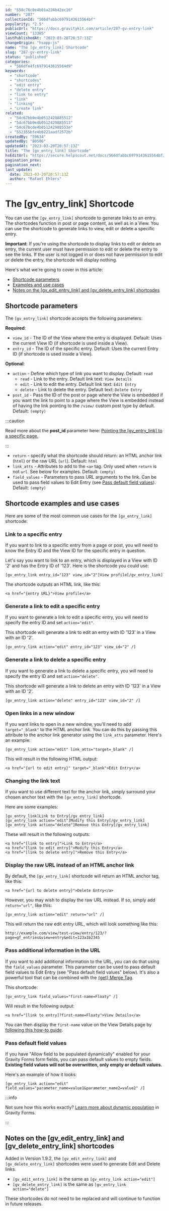 ```yaml
---
id: "558c76c0e4b01a224b42ec16"
number: "287"
collectionId: "566dfabbc6979143615564bf"
popularity: "2.5"
publicUrl: "https://docs.gravitykit.com/article/287-gv-entry-link"
viewCount: "13385"
lastPublishedAt: "2023-03-20T20:57:13Z"
changeOrigin: "hsapp-js"
name: "The [gv_entry_link] Shortcode"
slug: "287-gv-entry-link"
status: "published"
categories: 
  - "566dfe4fc6979143615564d9"
keywords: 
  - "shortcode"
  - "shortcodes"
  - "edit entry"
  - "delete entry"
  - "link to entry"
  - "link"
  - "linking"
  - "create link"
related: 
  - "54c67bb9e4b0512429885512"
  - "54c67bb9e4b0512429885513"
  - "54c67bcde4b051242988553e"
  - "552355bfe4b0221aadf2572b"
createdBy: "59634"
updatedBy: "80506"
updatedAt: "2023-03-20T20:57:13Z"
title: "The [gv_entry_link] Shortcode"
hsEditUrl: "https://secure.helpscout.net/docs/566dfabbc6979143615564bf/article/558c76c0e4b01a224b42ec16"
pagination_prev: 
pagination_next: 
last_update:
  date: 2023-03-20T20:57:13Z
  author: "Rafael Ehlers"
---
```


# The [gv_entry_link] Shortcode

You can use the `[gv_entry_link]` shortcode to generate links to an entry. The shortcodes function in post or page content, as well as in a View. You can use the shortcode to generate links to view, edit or delete a specific entry.

**Important**: If you're using the shortcode to display links to edit or delete an entry, the current user must have permission to edit or delete the entry to see the links. If the user is not logged in or does not have permission to edit or delete the entry, the shortcode will display nothing.

Here's what we're going to cover in this article:

- [Shortcode parameters](#shortcode-parameters)
- [Examples and use cases](#examples)
- [Notes on the \[gv\_edit\_entry\_link\] and \[gv\_delete\_entry\_link\] shortcodes](#notes)

## Shortcode parameters

The `[gv_entry_link]` shortcode accepts the following parameters:

**Required**:

- `view_id` - The ID of the View where the entry is displayed. Default: Uses the current View ID (if shortcode is used inside a View).
- `entry_id` - The ID of the specific entry. Default: Uses the current Entry ID (if shortcode is used inside a View).

**Optional**:

- `action` - Define which type of link you want to display. Default: `read`
   - `read` - Link to the entry. Default link text: `View Details`
   - `edit` - Link to edit the entry. Default link text: `Edit Entry`
   - `delete` - Link to delete the entry. Default text: `Delete Entry`
- `post_id` - Pass the ID of the post or page where the View is embedded if you want the link to point to a page where the View is embedded instead of having the link pointing to the `/view/` custom post type by default. Default: `(empty)`  
     
   
:::caution

Read more about the **post\_id** parameter here: [Pointing the \[gv\_entry\_link\] to a specific page.](https://docs.gravitykit.com/article/376-gventrylink-front-page)

:::


- `return` - specify what the shortcode should return: an HTML anchor link (`html`) or the raw URL (`url`). Default: `html`
- `link_atts` - Attributes to add to the `<a>` tag. Only used when `return` is not `url`. See below for examples. Default: `(empty)`
- `field_values` - Parameters to pass URL arguments to the link. Can be used to pass field values to Edit Entry (see [Pass default field values](#field-values)). Default: `(empty)`

## Shortcode examples and use cases

Here are some of the most common use cases for the `[gv_entry_link]` shortcode:

### Link to a specific entry

If you want to link to a specific entry from a page or post, you will need to know the Entry ID and the View ID for the specific entry in question.

Let's say you want to link to an entry, which is displayed in a View with ID '2' and has the Entry ID of '123'. Here is the shortcode you could use:

```
[gv_entry_link entry_id="123" view_id="2"]View profile[/gv_entry_link]
```

The shortcode outputs an HTML link, like this:

```
<a href="{entry URL}">View profile</a>
```

### Generate a link to edit a specific entry

If you want to generate a link to edit a specific entry, you will need to specify the entry ID and set `action="edit"`.

This shortcode will generate a link to edit an entry with ID '123' in a View with an ID '2'.

```
[gv_entry_link action="edit" entry_id="123" view_id="2" /]
```

### Generate a link to delete a specific entry

If you want to generate a link to delete a specific entry, you will need to specify the entry ID and set `action="delete"`.

This shortcode will generate a link to delete an entry with ID '123' in a View with an ID '2'.

```
[gv_entry_link action="delete" entry_id="123" view_id="2" /]
```

### Open links in a new window

If you want links to open in a new window, you'll need to add `target="_blank"` to the HTML anchor link. You can do this by passing this attribute to the anchor link generator using the `link_atts` parameter. Here's an example:

```
[gv_entry_link action="edit" link_atts="target=_blank" /]
```

This will result in the following HTML output:

```
<a href="{url to edit entry}" target="_blank">Edit Entry</a>
```

### Changing the link text

If you want to use different text for the anchor link, simply surround your chosen anchor text with the `[gv_entry_link]` shortcode.

Here are some examples:

```
[gv_entry_link]Link to Entry[/gv_entry_link]
[gv_entry_link action="edit"]Modify this Entry[/gv_entry_link]
[gv_entry_link action="delete"]Remove this Entry[/gv_entry_link]
```

These will result in the following outputs:

```
<a href="[link to entry]">Link to Entry</a>
<a href="[link to edit entry]">Modify this Entry</a>
<a href="[link to delete entry]">Remove this Entry</a>
```

### Display the raw URL instead of an HTML anchor link

By default, the `[gv_entry_link]` shortcode will return an HTML anchor tag, like this:

```
<a href="{url to delete entry}">Delete Entry</a>
```

However, you may wish to display the raw URL instead. If so, simply add `return="url"`, like this:

```
[gv_entry_link action="edit" return="url" /]
```

This will return the raw edit entry URL, which will look something like this:

```
http://example.com/view/test-view/entry/123/?page=gf_entries&view=entry&edit=123a1b2345
```

### Pass additional information in the URL

If you want to add additional information to the URL, you can do that using the `field_values` parameter. This parameter can be used to pass default field values to Edit Entry (see "Pass default field values" below). It's also a powerful tool that can be combined with the [{get} Merge Tag](https://docs.gravitykit.com/article/314-the-get-merge-tag).

This shortcode:

```
[gv_entry_link field_values="first-name=Floaty" /]
```

Will result in the following output:

```
<a href="[link to entry]?first-name=Floaty">View Details</a>
```

You can then display the `first-name` value on the View Details page by [following this how-to guide](https://docs.gravitykit.com/article/315-using-the-get-merge-tags-with-gvlogic-to-display-a-persons-name-in-a-custom-content-widget).

### Pass default field values <a id="field-values"></a>

If you have "Allow field to be populated dynamically" enabled for your Gravity Forms form fields, you can pass default values to empty fields. **Existing field values will not be overwritten, only empty or default values.**

Here's an example of how it looks:

```
[gv_entry_link action="edit" field_values="parameter_name=value1&parameter_name2=value2" /]
```


:::info

Not sure how this works exactly? [Learn more about dynamic population](https://www.gravitykit.com/gravity-forms-populate-fields-dynamically/) in Gravity Forms.

:::

 ## Notes on the \[gv\_edit\_entry\_link\] and \[gv\_delete\_entry\_link\] shortcodes

Added in Version 1.9.2, the `[gv_edit_entry_link]` and `[gv_delete_entry_link]` shortcodes were used to generate Edit and Delete links.

- `[gv_edit_entry_link]` is the same as `[gv_entry_link action="edit"]`
- `[gv_delete_entry_link]` is the same as `[gv_entry_link action="delete"]`

These shortcodes do not need to be replaced and will continue to function in future releases.